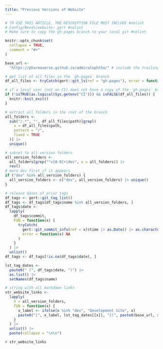 ```yaml
---
title: "Previous Versions of Website"
---
```


```r
# TO USE THIS ARTICLE, THE DESCRIPTION FILE MUST INCLUDE #nolint
# Config/Needs/website: gert #nolint
# Make sure to copy the gh-pages branch to your local git #nolint

knitr::opts_chunk$set(
  collapse = TRUE,
  comment = "#>"
)
```

```r
base_url <-
  "https://pharmaverse.github.io/admiralophtha/" # include the trailing backslash!

# get list of all files in the `gh-pages` branch
df_all_files <- tryCatch(gert::git_ls(ref = "gh-pages"), error = function(x) FALSE)

# if a local user (not on CI) does not have a copy of the `gh-pages` branch, exit silently
if (!isTRUE(as.logical(Sys.getenv("CI"))) && isFALSE(df_all_files)) {
  knitr::knit_exit()
}
```

```r
# extract all folders in the root of the branch
all_folders <-
  sub("/.*", "", df_all_files$path)[grepl(
    x = df_all_files$path,
    pattern = "/",
    fixed = TRUE
  )] |>
  unique()

# subset to all version folders
all_version_folders <-
  all_folders[grep("^v[0-9]+|dev", x = all_folders)] |>
  rev()
# more dev first if it appears
if ("dev" %in% all_version_folders) {
  all_version_folders <- c("dev", all_version_folders) |> unique()
}

# release dates of prior tags
df_tags <- gert::git_tag_list()
df_tags <- df_tags[df_tags$name %in% all_version_folders, ]
df_tags$date <-
  lapply(
    df_tags$commit,
    FUN = function(x) {
      tryCatch(
        gert::git_commit_info(ref = x)$time |> as.Date() |> as.character(),
        error = function(x) NA
      )
    }
  ) |>
  unlist()
df_tags <- df_tags[!is.na(df_tags$date), ]

lst_tag_dates <-
  paste0(" (", df_tags$date, ")") |>
  as.list() |>
  setNames(df_tags$name)

# string with all markdown links
str_website_links <-
  lapply(
    X = all_version_folders,
    FUN = function(x) {
      x_label <- ifelse(x %in% "dev", "Development Site", x)
      paste0("[", x_label, lst_tag_dates[[x]], "](", paste0(base_url, x), ")")
    }
  ) |>
  unlist() |>
  paste(collapse = "\n\n")
```

`r str_website_links`
